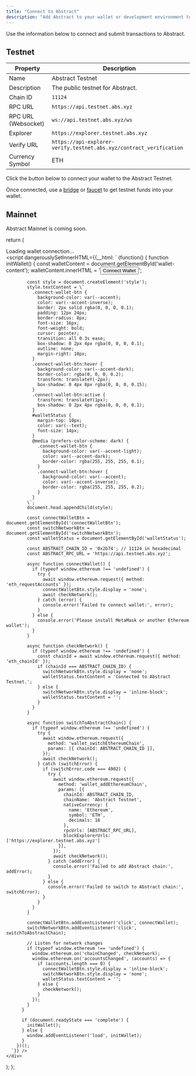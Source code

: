 ```yaml
---
title: "Connect to Abstract"
description: "Add Abstract to your wallet or development environment to get started."
---
```


Use the information below to connect and submit transactions to Abstract.

## Testnet

| Property            | Description                                                         |
| ------------------- | ------------------------------------------------------------------- |
| Name                | Abstract Testnet                                                    |
| Description         | The public testnet for Abstract.                                    |
| Chain ID            | `11124`                                                             |
| RPC URL             | `https://api.testnet.abs.xyz`                                       |
| RPC URL (Websocket) | `ws://api.testnet.abs.xyz/ws`                                       |
| Explorer            | `https://explorer.testnet.abs.xyz`                                  |
| Verify URL          | `https://api-explorer-verify.testnet.abs.xyz/contract_verification` |
| Currency Symbol     | ETH                                                                 |

<Tip>
  Click the button below to connect your wallet to the Abstract Testnet.
  <ConnectWallet />
</Tip>

Once connected, use a [bridge](/ecosystem/bridges) or
[faucet](/ecosystem/faucets) to get testnet funds into your wallet.

## Mainnet

Abstract Mainnet is coming soon.

  return (
    <div id="connect-wallet-container">
      <div id="wallet-content">Loading wallet connection...</div>
      <script dangerouslySetInnerHTML={{__html: `
        (function() {
          function initWallet() {
            const walletContent = document.getElementById('wallet-content');
            walletContent.innerHTML = '<button id="connectWalletBtn" class="connect-wallet-btn">Connect Wallet</button><button id="switchNetworkBtn" class="connect-wallet-btn" style="display:none;">Switch Network</button><strong id="walletStatus"></strong>';

            const style = document.createElement('style');
            style.textContent = \`
              .connect-wallet-btn {
                background-color: var(--accent);
                color: var(--accent-inverse);
                border: 2px solid rgba(0, 0, 0, 0.1);
                padding: 12px 24px;
                border-radius: 8px;
                font-size: 16px;
                font-weight: bold;
                cursor: pointer;
                transition: all 0.3s ease;
                box-shadow: 0 2px 4px rgba(0, 0, 0, 0.1);
                outline: none;
                margin-right: 10px;
              }
              .connect-wallet-btn:hover {
                background-color: var(--accent-dark);
                border-color: rgba(0, 0, 0, 0.2);
                transform: translateY(-2px);
                box-shadow: 0 4px 8px rgba(0, 0, 0, 0.15);
              }
              .connect-wallet-btn:active {
                transform: translateY(1px);
                box-shadow: 0 2px 4px rgba(0, 0, 0, 0.1);
              }
              #walletStatus {
                margin-top: 10px;
                color: var(--text);
                font-size: 14px;
              }
              @media (prefers-color-scheme: dark) {
                .connect-wallet-btn {
                  background-color: var(--accent-light);
                  color: var(--accent-dark);
                  border-color: rgba(255, 255, 255, 0.1);
                }
                .connect-wallet-btn:hover {
                  background-color: var(--accent);
                  color: var(--accent-inverse);
                  border-color: rgba(255, 255, 255, 0.2);
                }
              }
            \`;
            document.head.appendChild(style);

            const connectWalletBtn = document.getElementById('connectWalletBtn');
            const switchNetworkBtn = document.getElementById('switchNetworkBtn');
            const walletStatus = document.getElementById('walletStatus');

            const ABSTRACT_CHAIN_ID = '0x2b74'; // 11124 in hexadecimal
            const ABSTRACT_RPC_URL = 'https://api.testnet.abs.xyz';

            async function connectWallet() {
              if (typeof window.ethereum !== 'undefined') {
                try {
                  await window.ethereum.request({ method: 'eth_requestAccounts' });
                  connectWalletBtn.style.display = 'none';
                  await checkNetwork();
                } catch (error) {
                  console.error('Failed to connect wallet:', error);
                }
              } else {
                console.error('Please install MetaMask or another Ethereum wallet');
              }
            }

            async function checkNetwork() {
              if (typeof window.ethereum !== 'undefined') {
                const chainId = await window.ethereum.request({ method: 'eth_chainId' });
                if (chainId === ABSTRACT_CHAIN_ID) {
                  switchNetworkBtn.style.display = 'none';
                  walletStatus.textContent = 'Connected to Abstract Testnet.';
                } else {
                  switchNetworkBtn.style.display = 'inline-block';
                  walletStatus.textContent = '';
                }
              }
            }

            async function switchToAbstractChain() {
              if (typeof window.ethereum !== 'undefined') {
                try {
                  await window.ethereum.request({
                    method: 'wallet_switchEthereumChain',
                    params: [{ chainId: ABSTRACT_CHAIN_ID }],
                  });
                  await checkNetwork();
                } catch (switchError) {
                  if (switchError.code === 4902) {
                    try {
                      await window.ethereum.request({
                        method: 'wallet_addEthereumChain',
                        params: [{
                          chainId: ABSTRACT_CHAIN_ID,
                          chainName: 'Abstract Testnet',
                          nativeCurrency: {
                            name: 'Ethereum',
                            symbol: 'ETH',
                            decimals: 18
                          },
                          rpcUrls: [ABSTRACT_RPC_URL],
                          blockExplorerUrls: ['https://explorer.testnet.abs.xyz']
                        }],
                      });
                      await checkNetwork();
                    } catch (addError) {
                      console.error('Failed to add Abstract chain:', addError);
                    }
                  } else {
                    console.error('Failed to switch to Abstract chain:', switchError);
                  }
                }
              }
            }

            connectWalletBtn.addEventListener('click', connectWallet);
            switchNetworkBtn.addEventListener('click', switchToAbstractChain);

            // Listen for network changes
            if (typeof window.ethereum !== 'undefined') {
              window.ethereum.on('chainChanged', checkNetwork);
              window.ethereum.on('accountsChanged', (accounts) => {
                if (accounts.length === 0) {
                  connectWalletBtn.style.display = 'inline-block';
                  switchNetworkBtn.style.display = 'none';
                  walletStatus.textContent = '';
                } else {
                  checkNetwork();
                }
              });
            }
          }

          if (document.readyState === 'complete') {
            initWallet();
          } else {
            window.addEventListener('load', initWallet);
          }
        })();
      `}} />
    </div>
  );
};